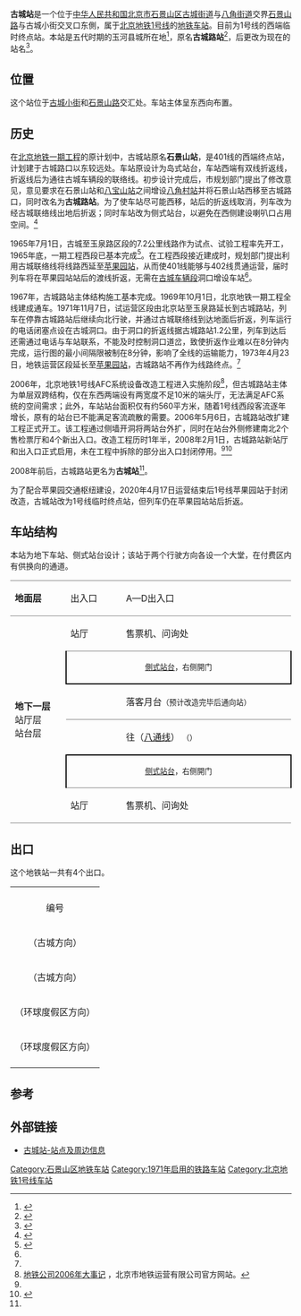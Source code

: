 {{noteTA
|G1=Railway}}
{{Infobox station
| name = 古城
| eng_name = Gucheng
| linecolour = {{北京地铁颜色|1}}
| image = Gucheng Station Platform 20181110.jpg
| caption = 古城站站台
| country = {{PRC}}
| borough = [[北京市|北京市]][[石景山区|石景山区]][[古城街道_(北京市)|古城街道]]与[[八角街道_(北京市)|八角街道]]交叉口
| address = [[石景山路|石景山路]]与古城小街交界东側
| coordinates = {{coord|39.9061423|N|116.1844475|E|format=dms|type:railwaystation_region:CN-11_source:Gaode|display=it}}
| elevation = 
| operator = [[北京市地铁运营有限公司|北京市地铁运营有限公司]]
| lines = {{北京地铁线路名|1|SL}}
| distance = 
| platform = 2座[[侧式站台|侧式站台]]
| tracks = 2条
| connections = 公交站：石景山古城
| structure = 地下车站
| hall = 分离式站厅
| depth = 
| levels = 
| interchange = 
| exits = 4個
| architect = 
| architectural_style = 
| colour = 
| type = 
| status = 运营中
| code = 104
| classification = 
| website = 
| built = 
| opened = 1971年11月7日（试运营）
| former = 古城路站
| pass_year = 
| passengers = 
| pass_system = 
| pass_rank = 
| mpassengers = 
| trains = 
| station_hours = 
| hours = 
| first = {{北京地铁线路名|1|S}}
:往{{北京地铁起讫站|八通|R}}：04:57
<!--:往{{站|苹果园}}：暂停运营-->
| last = {{北京地铁线路名|1|S}}
:往{{北京地铁起讫站|八通|R}}：22:51
:往{{站|四惠东}}：23:33
<!--:往{{站|苹果园}}：暂停运营-->
| adjacent = {{adjacent stations|system=北京地铁|line=1|left=苹果园|right=八角游乐园|to-left=苹果园|note-left=2.606km<br />施工封闭|note-mid=距离[[苹果园站|苹果园]]2.606km<br />临时起点|note-right=1.921km}}
| route_map = {{Routemap|inline=yes|map=
uextSTRf\uextSTRg~~ ~~{{rmr|Licon=U|{{stl|北京地铁|苹果园}}}}
\uextSTR\uextSTR!~utSTRc2\utCONT3~~ ~~[[古城车辆段|古城车辆段]]
\uextSTR\utABZg+1\utSTRc4
uextSTR+tc2\utABZg3
utABZg+1\utSTR+tc4
utSTRf\utSTRg~~ ~~
utSTR+BSr\utSTR+BSl
utSTR+BSr\utSTR+BSl
utSTRf\utSTRg~~ ~~{{rmr|Licon=D|{{stl|北京地铁|八角遊乐园}}}}
}}
}}
'''古城站'''是一个位于[[中华人民共和国|中华人民共和国]][[北京市|北京市]][[石景山区|石景山区]][[古城街道_(北京市)|古城街道]]与[[八角街道_(北京市)|八角街道]]交界[[石景山路|石景山路]]与古城小街交叉口东側，属于[[北京地铁|北京地铁]][[北京地铁1号线|1号线]]的[[地铁车站|地铁车站]]。目前为1号线的西端临时终点站。本站是五代时期的玉河县城所在地<ref>{{Cite book|title=北京地铁站名掌故|last=户力平|publisher=东方出版社|year=2020|isbn=978-7-5207-1180-7|location=北京|pages=7}}</ref>，原名'''古城路站'''<ref name="gkjgc">{{cite web|url=http://www.bjsubway.com/news/gxgz/2013-08-19/241.html|title=地铁古城路站改扩建工程全面完工|date=2008-01-30|work=北京地铁|archive-url=https://web.archive.org/web/20131223223812/http://www.bjsubway.com/news/gxgz/2013-08-19/241.html|archive-date=2013-12-23|access-date=2016-06-04|dead-url=no}}</ref>，后更改为现在的站名<ref name="gengming">{{cite web|url=http://www.xinhuanet.com/2020-06/15/c_1126114162.htm|quote=在石景山区，东西向有古城路、杨庄路、金顶路、苹果园路，南北向则有古城大街、杨庄大街、金顶街、苹果园大街。就连紧挨着古城大街南口的地铁1号线车站，也曾把古城大街当成了古城路，被误称为“古城路站”长达30多年，直到2008年前后，“古城路站”才被正名为古城站。|date=2020-06-15|title=避免道路重名，究竟有多难？|access-date=2021-03-06|archive-date=2020-08-10|archive-url=https://web.archive.org/web/20200810082746/http://www.xinhuanet.com/2020-06/15/c_1126114162.htm|dead-url=no}}</ref>。

== 位置 ==
这个站位于[[古城小街|古城小街]]和[[石景山路|石景山路]]交汇处。车站主体呈东西向布置。

== 历史 ==
在[[北京地铁一期工程|北京地铁一期工程]]的原计划中，古城站原名'''石景山站'''，是401线的西端终点站，计划建于古城路口以东较远处。车站原设计为岛式站台，车站西端有双线折返线，折返线后为通往古城车辆段的联络线。初步设计完成后，市规划部门提出了修改意见，意见要求在石景山站和[[八宝山站|八宝山站]]之间增设[[八角村站|八角村站]]并将石景山站西移至古城路口，同时改名为'''古城路站'''。为了使车站尽可能西移，站后的折返线取消，列车改为经古城联络线出地后折返；同时车站改为侧式站台，以避免在西侧建设喇叭口占用空间。<ref name="crk">{{cite journal |author1=谢仁德 |title=北京地铁一、二期车站出入口优劣辨 |journal=地铁与轻轨 |issue=2001年01期 |pages=21-24 |url=https://www.doc88.com/p-1478574278032.html |accessdate=2022-06-27}}</ref>

1965年7月1日，古城至玉泉路区段的7.2公里线路作为试点、试验工程率先开工，1965年底，一期工程西段已基本完成<ref name="fzs">{{cite book|title=北京地铁发展史|author=[[北京市地铁运营有限公司|北京市地铁运营有限公司]]|date=2011-12|publisher=北京出版社|location=北京|isbn=978-7-200-09050-5}}</ref>{{rp|60}}。在工程西段接近建成时，规划部门提出利用古城联络线将线路西延至[[苹果园站|苹果园站]]，从而使401线能够与402线贯通运营，届时列车将在苹果园站站后的渡线折返，无需在[[古城车辆段|古城车辆段]]洞口增设车站<ref name="crk"/>。

1967年，古城路站主体结构施工基本完成。1969年10月1日，北京地铁一期工程全线建成通车。1971年11月7日，试运营区段由北京站至玉泉路延长到古城路站，列车在停靠古城路站后继续向北行驶，并通过古城联络线到达地面后折返，列车运行的电话闭塞点设在古城洞口。由于洞口的折返线据古城路站1.2公里，列车到达后还需通过电话与车站联系，不能及时控制洞口道岔，致使折返作业难以在8分钟内完成，运行图的最小间隔限被制在8分钟，影响了全线的运输能力，1973年4月23日，地铁运营区段延长至[[苹果园站|苹果园站]]，古城路站不再作为线路终点。<ref name="fzs"/>{{rp|128}}

2006年，北京地铁1号线AFC系统设备改造工程进入实施阶段<ref name="dsj06">[http://www.bjsubway.com/node/1828 地铁公司2006年大事记] {{Wayback|url=http://www.bjsubway.com/node/1828 |date=20130208045219 }}，北京市地铁运营有限公司官方网站。</ref>，但古城路站主体为单层双跨结构，仅在东西两端设有两宽度不足10米的端头厅，无法满足AFC系统的空间需求；此外，车站站台面积仅有约560平方米，随着1号线西段客流逐年增长，原有的站台已不能满足客流疏散的需要。2006年5月6日，古城路站改扩建工程正式开工。该工程通过侧墙开洞将两站台外扩，同时在站台外侧修建南北2个售检票厅和4个新出入口。改造工程历时1年半，2008年2月1日，古城路站新站厅和出入口正式启用，未在工程中拆除的部分出入口封闭停用。<ref name="gkjgc"/><ref name="zyjs">{{cite book |author1=北京市地铁运营有限公司 |title=北京地铁专业技术发展史 |date=2010}}</ref>{{rp|459}}

2008年前后，古城路站更名为'''古城站'''<ref name="gengming"/>。

为了配合苹果园交通枢纽建设，2020年4月17日运营结束后1号线苹果园站于封闭改造，古城站改为1号线临时终点站，但列车仍在苹果园站站后折返。

==车站结构==
本站为地下车站、侧式站台设计；该站于两个行驶方向各设一个大堂，在付费区内有供换向的通道。
{|cellspacing=0 cellpadding=3
|style="border-top:solid 1px gray;border-bottom:solid 1px gray;" width=100|'''地面层'''
|style="border-top:solid 1px gray;border-bottom:solid 1px gray;" width=100|出入口
|style="border-top:solid 1px gray;border-bottom:solid 1px gray;" width=350|A—D出入口
|-
|style="border-bottom:solid 1px gray;" rowspan=6|'''地下一层<br/>'''站厅层<br/>站台层
|站厅
|售票机、问询处
|-
|style="border-top:solid 1px gray;border-bottom:solid 2px black;border-right:solid 2px black;border-left:solid 2px black;" colspan=2|<center><small>[[側式站台|側式站台]]，右侧開门</small></center>
|-
|style="border-bottom:solid 1px gray;"|{{arrow|L}}
|style="border-bottom:solid 1px gray;"|{{北京地铁线路名|1|c}}落客月台<small>（预计改造完毕后通向{{站|苹果园}}站）</small>
|-
|{{arrow|R}}
|{{北京地铁线路名|1|c}}往{{站|环球度假区}}（[[北京地铁八通线|八通线]]） <small>（{{站|八角游乐园}}）</small> 
|-
|style="border-top:solid 2px black;border-right:solid 2px black;border-left:solid 2px black;border-bottom:solid 1px gray;" colspan=2|<center><small>[[侧式站台|侧式站台]]，右侧開门</small></center>
|-
|style="border-bottom:solid 1px gray;"|站厅
|style="border-bottom:solid 1px gray;"|售票机、问询处
|}
{{Gallery
|width=200
|File:North concourse entrance of Gucheng Station (20171225154811).jpg|<center>车站北站厅<br />（2017年12月摄）</center>
|File:古城站下行站厅.jpg|<center>车站下行站厅<br />（2019年9月摄）</center>
|File:Platform of Gucheng Station 20181110.jpg|<center>古城站侧式站台<br />（2018年11月摄）</center>
|File:Eastbound platform start of Gucheng Station (20220403160210).jpg|<center>南行站台通往北侧出口的换向通道<br />（2022年4月摄）</center>
}}

== 出口 ==
这个地铁站一共有4个出口。
{| class="wikitable"
| colspan="5" align="center" bgcolor="{{北京地铁颜色|1}}" |
|-
! 编号
! 指示
! 建議前往的目的地
! 照片
!无障碍设施
|-
|{{港鐵出口|A}}（古城方向） 
| 石景山路 
| 星座商厦
|[[File:Exit_A_of_Gucheng_Station_(20171225154404).jpg|150px]]
|{{n/a}}
|-
|{{港鐵出口|B}}（古城方向） 
| 石景山路
| 北京市古城中学
|[[File:Exit_B_of_Gucheng_Station_(20171225154647).jpg|150px]]
|{{n/a}}
|-
|{{港鐵出口|C}}（环球度假区方向） 
| 石景山路 
| 长庚医院、首钢篮球中心体育馆
|[[File:Exit_C_of_Gucheng_Station_(20171225155553).jpg|150px]]
|{{n/a}}
|-
|{{港鐵出口|D|附=輪}}（环球度假区方向） 
| 石景山路 
| 长安家园
|[[File:Exit_D_of_Gucheng_Station_(20220403155943).jpg|150px]]
|[[File:Exit_D_stair_lift_of_Gucheng_Station_(20220403160044).jpg|150px]]
|-
| colspan="5" bgcolor="#EEEEEE" | {{港鐵出口|註=輪}}
|}


==参考==
{{reflist}}
== 外部链接 ==
{{commonscat|Gucheng Station}}
*[http://www.bjsubway.com/station/xltcx/line1/2013-08-19/4.html 古城站-站点及周边信息] {{Wayback|url=http://www.bjsubway.com/station/xltcx/line1/2013-08-19/4.html |date=20201123211810 }}

{{北京地铁1号线}}

[[Category:石景山区地铁车站|Category:石景山区地铁车站]]
[[Category:1971年启用的铁路车站|Category:1971年启用的铁路车站]]
[[Category:北京地铁1号线车站|Category:北京地铁1号线车站]]